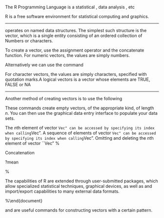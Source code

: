 
\section{The R Programming Language}

The R Programming Language is a statistical , data analysis , etc

R is a free software environment for statistical computing and graphics.

----------------------------------------------------------------------------------


\section{Vector types}
\texttt{R} operates on named data structures. The simplest such structure is the
vector, which is a single entity consisting of an ordered collection of
Numbers or characters.

\begin{itemize}
\item Numeric vectors
\item Character vectors
\item Logical vectors
\item (also complex number vectors and colour vectors)
\end{itemize}

To create a vector, use the assignment operator and the concatenate function.
For numeric vectors, the values are simply numbers.

\begin{verbatim}
># week8.r
>NumVec<-c(10.4,5.6,3.1,6.4)
\end{verbatim}

Alternatively we can use the \texttt{assign()} command

For character vectors, the values are simply characters, specified with
quotation marks.A logical vectors is a vector whose elements are TRUE, FALSE or NA

\begin{verbatim}
>CharVec<-c(``blue", ``green", ``yellow")
>LogVec<-c(TRUE, FALSE)
\end{verbatim}

---------------------------------------

Another method of creating vectors is to use the following
\begin{verbatim}
numeric (length = n)
character (length = n)
logical (length = n)
\end{verbatim}
These commands create empty vectors, of the appropriate kind, of length $n$. You can then use the graphical data entry interface to populate your data sets.

\subsubsection{Accessing specified elements of a vector}

The $n$th element of vector ``Vec" can be accessed by specifying its index when
calling ``Vec".
\begin{verbatim}>Vec[n]
\end{verbatim}
A sequence of  elements of vector ``Vec" can be accessed by specifying its index
when calling ``Vec".
\begin{verbatim}>Vec[l:u]
\end{verbatim}
Omitting and deleting the $n$th element of vector ``Vec"
\begin{verbatim}
>Vec[-n]
>Vec <- Vec[-n]
\end{verbatim}

%\subsection{Reading data}


\subsection{inputting data}
 Concatenation

\subsection{using help}

?mean

%\subsection{Adding comments}

\subsection{Packages}
The capabilities of R are extended through user-submitted packages, which allow specialized statistical techniques, graphical devices, as well as and
import/export capabilities to many external data formats.

\section{Managing Precision}
\begin{itemize}
\item \texttt{floor()} - 
\item \texttt{ceiling()} - 
\item \texttt{round()} - 
\item \texttt{as.integer()} -
\end{itemize}

\footnotesize
\begin{myindentpar}{1cm}
\begin{verbatim}
> pi
[1] 3.141593
> floor(pi)
[1] 3
> ceiling(pi)
[1] 4
> round(pi,3)
[1] 3.142
> as.integer(pi)
[1] 3
\end{verbatim}
\end{myindentpar}
\normalsize

\section{Basic Operations}
\subsection{Complex numbers}
\subsection{Trigonometric functions}
\section{Matrices}

%\end{document}


\subsubsection{exponentials, powers and logarithms}
\footnotesize
\begin{myindentpar}{1cm}
\begin{verbatim}
>x^y
>exp(x)
>log(x)
>log(y)
#determining the square root of x
>sqrt(x)
\end{verbatim}
\end{myindentpar}
\normalsize
\subsection{vectors}
\footnotesize
\begin{myindentpar}{1cm}
\begin{verbatim}
R handles vector objects quite easily and intuitively.

> x<-c(1,3,2,10,5)    #create a vector x with 5 components
> x
[1]  1  3  2 10  5
> y<-1:5              #create a vector of consecutive integers
> y
[1] 1 2 3 4 5
> y+2                 #scalar addition
[1] 3 4 5 6 7
> 2*y                 #scalar multiplication
[1]  2  4  6  8 10
> y^2                 #raise each component to the second power
[1]  1  4  9 16 25
> 2^y                 #raise 2 to the first through fifth power
[1]  2  4  8 16 32
> y                   #y itself has not been unchanged
[1] 1 2 3 4 5
> y<-y*2
> y                   #it is now changed
[1]  2  4  6  8 10
\end{verbatim}
\end{myindentpar}
\normalsize

\subsubsection{Misc}
\texttt{seq()} and \texttt{rep()} are useful commands for constructing vectors with a certain pattern.
